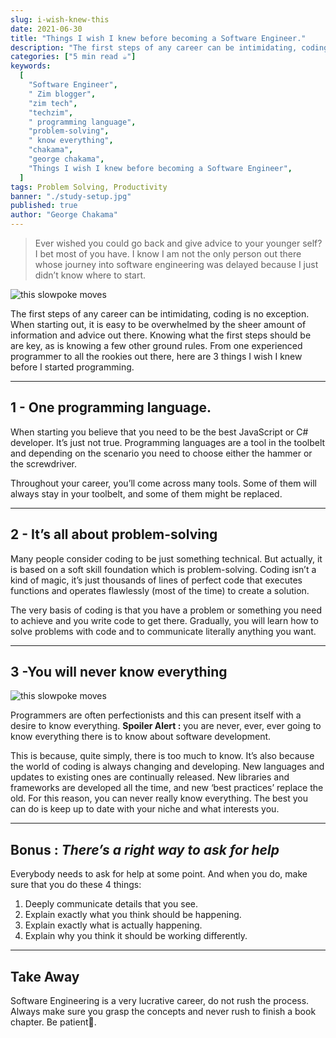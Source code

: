 ```yaml
---
slug: i-wish-knew-this
date: 2021-06-30
title: "Things I wish I knew before becoming a Software Engineer."
description: "The first steps of any career can be intimidating, coding is no exception. When starting out, it is easy to be overwhelmed by the sheer amount of information and advice out there."
categories: ["5 min read ☕"]
keywords:
  [
    "Software Engineer",
    " Zim blogger",
    "zim tech",
    "techzim",
    " programming language",
    "problem-solving",
    " know everything",
    "chakama",
    "george chakama",
    "Things I wish I knew before becoming a Software Engineer",
  ]
tags: Problem Solving, Productivity
banner: "./study-setup.jpg"
published: true
author: "George Chakama"
---
```


> Ever wished you could go back and give advice to your younger self? I bet most of you have. I know I am not the only person out there whose journey into software engineering was delayed because I just didn’t know where to start.

![this slowpoke moves](https://media.giphy.com/media/13HgwGsXF0aiGY/giphy.gif)

The first steps of any career can be intimidating, coding is no exception. When starting out, it is easy to be overwhelmed by the sheer amount of information and advice out there. Knowing what the first steps should be are key, as is knowing a few other ground rules. From one experienced programmer to all the rookies out there, here are 3 things I wish I knew before I started programming.

---

## 1 - One programming language.

When starting you believe that you need to be the best JavaScript or C# developer. It’s just not true. Programming languages are a tool in the toolbelt and depending on the scenario you need to choose either the hammer or the screwdriver.

Throughout your career, you’ll come across many tools. Some of them will always stay in your toolbelt, and some of them might be replaced.

---

## 2 - It’s all about problem-solving

Many people consider coding to be just something technical. But actually, it is based on a soft skill foundation which is problem-solving. Coding isn’t a kind of magic, it’s just thousands of lines of perfect code that executes functions and operates flawlessly (most of the time) to create a solution.

The very basis of coding is that you have a problem or something you need to achieve and you write code to get there. Gradually, you will learn how to solve problems with code and to communicate literally anything you want.

---

## 3 -You will never know everything

![this slowpoke moves](https://media.giphy.com/media/9EuG8bg3yzhzq/giphy.gif)

Programmers are often perfectionists and this can present itself with a desire to know everything. **Spoiler Alert :** you are never, ever, ever going to know everything there is to know about software development.

This is because, quite simply, there is too much to know. It’s also because the world of coding is always changing and developing. New languages and updates to existing ones are continually released. New libraries and frameworks are developed all the time, and new ‘best practices’ replace the old. For this reason, you can never really know everything. The best you can do is keep up to date with your niche and what interests you.

---

## Bonus : _There’s a right way to ask for help_

Everybody needs to ask for help at some point. And when you do, make sure that you do these 4 things:

1.  Deeply communicate details that you see.
2.  Explain exactly what you think should be happening.
3.  Explain exactly what is actually happening.
4.  Explain why you think it should be working differently.

---

## Take Away

Software Engineering is a very lucrative career, do not rush the process. Always make sure you grasp the concepts and never rush to finish a book chapter. Be patient🎈.
